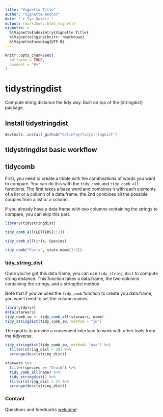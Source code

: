 ```yaml
---
title: "Vignette Title"
author: "Vignette Author"
date: "`r Sys.Date()`"
output: rmarkdown::html_vignette
vignette: >
  %\VignetteIndexEntry{Vignette Title}
  %\VignetteEngine{knitr::rmarkdown}
  %\VignetteEncoding{UTF-8}
---
```


```r
knitr::opts_chunk$set(
  collapse = TRUE,
  comment = "#>"
)
```

# tidystringdist

Compute string distance the tidy way. Built on top of the {stringdist} package.

## Install tidystringdist

```r
devtools::install_github("ColinFay/tidystringdist")
```

## tidystringdist basic workflow

## tidycomb 

First, you need to create a tibble with the combinations of words you want to compare. You can do this with the `tidy_comb` and `tidy_comb_all` functions. The first takes a base word and combines it with each elements of a list or a column of a data.frame, the 2nd combines all the possible couples from a list or a column.

If you already have a data.frame with two columns containing the strings to compare, you can skip this part. 

```r
library(tidystringdist)

tidy_comb_all(LETTERS[1:3])
```

```r
tidy_comb_all(iris, Species)
```


```r
tidy_comb("Paris", state.name[1:3])
```

### tidy_string_dist

Once you've got this data.frame, you can use `tidy_string_dist` to compute string distance. This function takes a data.frame, the two columns containing the strings, and a stringdist method. 

Note that if you've used the `tidy_comb` function to create you data.frame, you won't need to set the column names. 


```r
library(dplyr)
data(starwars)
tidy_comb_sw <- tidy_comb_all(starwars, name)
tidy_stringdist(tidy_comb_sw, method = "jw")
```

The goal is to provide a convenient interface to work with other tools from the tidyverse. 

```r
tidy_stringdist(tidy_comb_sw, method= "osa") %>%
  filter(string_dist > 20) %>%
  arrange(desc(string_dist))
```

```r
starwars %>%
  filter(species == "Droid") %>%
  tidy_comb_all(name) %>%
  tidy_stringdist() %>% 
  filter(string_dist > 2) %>%
  arrange(desc(string_dist))
```

### Contact

Questions and feedbacks [welcome](mailto:contact@colinfay.me)!
